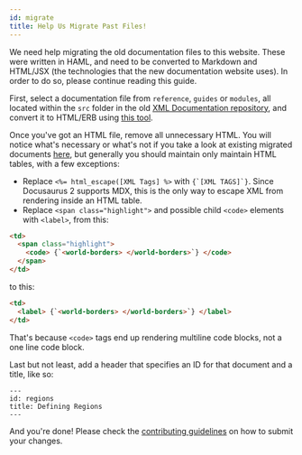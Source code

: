 ```yaml
---
id: migrate
title: Help Us Migrate Past Files!
---
```


We need help migrating the old documentation files to this website. These were written in HAML, and need to be converted to Markdown and HTML/JSX (the technologies that the new documentation website uses). In order to do so, please continue reading this guide.

First, select a documentation file from `reference`, `guides` or `modules`, all located within the `src` folder in the old [XML Documentation repository](https://github.com/OvercastNetwork/docs.oc.tc), and convert it to HTML/ERB using [this tool](https://haml2erb.org).

Once you've got an HTML file, remove all unnecessary HTML. You will notice what's necessary or what's not if you take a look at existing migrated documents [here](https://github.com/Electroid/PGM/blob/docs/docs), but generally you should maintain only maintain HTML tables, with a few exceptions:

- Replace `<%= html_escape([XML Tags] %>` with ```{`[XML TAGS]`}```. Since Docusaurus 2 supports MDX, this is the only way to escape XML from rendering inside an HTML table.
- Replace `<span class="highlight">` and possible child `<code>` elements with `<label>`, from this:

```html
<td>
  <span class="highlight">
    <code> {`<world-borders> </world-borders>`} </code>
  </span>
</td>
```

to this:

```html
<td>
  <label> {`<world-borders> </world-borders>`} </label>
</td>
```

That's because `<code>` tags end up rendering multiline code blocks, not a one line code block.

Last but not least, add a header that specifies an ID for that document and a title, like so:

```
---
id: regions
title: Defining Regions
---
```

And you're done! Please check the [contributing guidelines](https://github.com/Electroid/PGM/blob/docs/README.md#how-to-contribute) on how to submit your changes.
